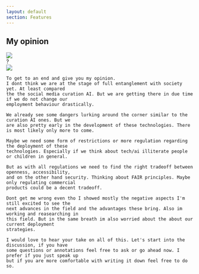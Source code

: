 ```yaml
---
layout: default
section: Features
---
```


## My opinion

<div style={{display: 'flex', justifyContent: 'center', gap: "4rem", width:"80%",
    alignItems: "center", margin: "auto", marginTop: "2rem", marginBottom: "2rem"}}>

<div
    style={{
        position: 'relative',
        flex: 1,
        marginRight: '1rem'
    }}
>
    <img src="octo.png" style={{ width: '100%' }} />
    <div
        style={{
            position: 'absolute',
            top: '50%',
            left: 'calc(50% - 2.5rem)',
            fontSize: '10rem',
        }}
    >?</div>
</div>
<div
    style={{
        position: 'relative',
        flex: 1,
        marginLeft: '1rem',
        visibility: 'hidden'
    }}
>
    <img src="balanced_scale.png" style={{ width: '100%' }} />
</div>
</div>
<Note>

    To get to an end and give you my opinion.
    I dont think we are at the stage of full entanglement with society yet. At least compared
    the the social media curation AI. But we are getting there in due time if we do not change our
    employment behaviour drastically.

    We already see some dangers lurking around the corner similar to the curation AI ones. But we
    are also pretty early in the development of these technologies. There is most likely only more to come.

    Maybe we need some form of restrictions or more regulation regarding the deployment of these
    technologies. Especially if we think about tech/ai illiterate people or children in general.

    But as with all regulations we need to find the right tradeoff between openness, accessibility,
    and on the other hand security. Thinking about FAIR principles. Maybe only regulating commercial
    products could be a decent tradeoff.

    Dont get me wrong even tho I showed mostly the negative aspects I'm still excited to see the
    next advances in the field and the advantages these bring. Also im working and reasearching in
    this field. But in the same breath im also worried about the about our current deployment
    strategies.

    I would love to hear your take on all of this. Let's start into the discussion, if you have
    some questions or annotations feel free to ask or go ahead now. I prefer if you just speak up
    but if you are more comfortable with writing it down feel free to do so.

</Note>

<Navbar sections={false} />
